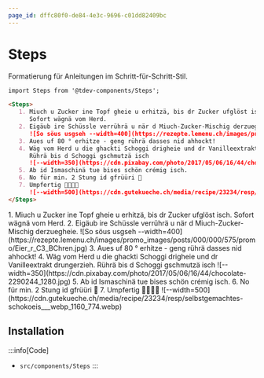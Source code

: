 ```yaml
---
page_id: dffc80f0-de84-4e3c-9696-c01dd82409bc
---
```



# Steps

Formatierung für Anleitungen im Schritt-für-Schritt-Stil.

```md
import Steps from '@tdev-components/Steps';

<Steps>
   1. Miuch u Zucker ine Topf gheie u erhitzä, bis dr Zucker ufglöst isch.  
      Sofort wägnä vom Herd.
   2. Eigäub ire Schüssle verrührä u när d Miuch-Zucker-Mischig derzuegheie.
      ![So söus usgseh --width=400](https://rezepte.lemenu.ch/images/promo_images/posts/000/000/575/promo/Eier_r_C3_BChren.jpg)
   3. Aues uf 80 ° erhitze - geng rührä dasses nid ahhockt!
   4. Wäg vom Herd u die ghackti Schoggi drigheie und dr Vanilleextrakt drungerzieh.  
      Rührä bis d Schoggi gschmutzä isch
      ![--width=350](https://cdn.pixabay.com/photo/2017/05/06/16/44/chocolate-2290244_1280.jpg)
   5. Ab id Ismaschinä tue bises schön crémig isch.
   6. No für min. 2 Stung id gfrüüri 🥶
   7. Umpfertig 🧁🍧🍨🍦
      ![--width=500](https://cdn.gutekueche.ch/media/recipe/23234/resp/selbstgemachtes-schokoeis___webp_1160_774.webp)
</Steps>
```

<BrowserWindow>
  <Steps>
      1. Miuch u Zucker ine Topf gheie u erhitzä, bis dr Zucker ufglöst isch.  
         Sofort wägnä vom Herd.
      2. Eigäub ire Schüssle verrührä u när d Miuch-Zucker-Mischig derzuegheie.
         ![So söus usgseh --width=400](https://rezepte.lemenu.ch/images/promo_images/posts/000/000/575/promo/Eier_r_C3_BChren.jpg)
      3. Aues uf 80 ° erhitze - geng rührä dasses nid ahhockt!
      4. Wäg vom Herd u die ghackti Schoggi drigheie und dr Vanilleextrakt drungerzieh.  
         Rührä bis d Schoggi gschmutzä isch
         ![--width=350](https://cdn.pixabay.com/photo/2017/05/06/16/44/chocolate-2290244_1280.jpg)
      5. Ab id Ismaschinä tue bises schön crémig isch.
      6. No für min. 2 Stung id gfrüüri 🥶
      7. Umpfertig 🧁🍧🍨🍦
         ![--width=500](https://cdn.gutekueche.ch/media/recipe/23234/resp/selbstgemachtes-schokoeis___webp_1160_774.webp)
  </Steps>
</BrowserWindow>

## Installation

:::info[Code]
- `src/components/Steps`
:::